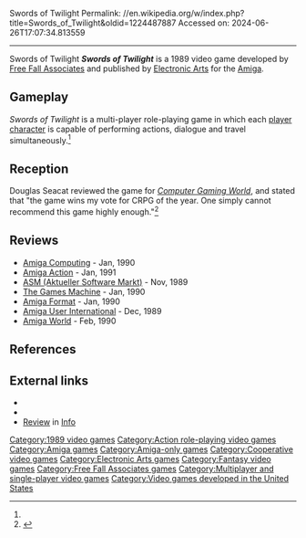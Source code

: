 Swords of Twilight
Permalink: //en.wikipedia.org/w/index.php?title=Swords_of_Twilight&oldid=1224487887
Accessed on: 2024-06-26T17:07:34.813559



------
Swords of Twilight
{{Short description|1989 video game}}
{{Multiple issues|
{{More citations needed|date=August 2021}}
{{One source|date=August 2021}}
}}
{{Infobox video game
| title = Swords of Twilight
| image = Swords of Twilight cover.jpg
| alt = 
| developer = [[Free Fall Associates]]
| publisher = [[Electronic Arts]]
| designer = [[Jon Freeman (game designer)|Jon Freeman]]
| composer = Teri Mason Christian
| series = 
| engine = 
| platforms = [[Amiga]]
| released = 1989
| genre = [[Action role-playing game|Action role-playing]]
| modes = [[Single-player]], [[multiplayer]]
}}
'''''Swords of Twilight''''' is a 1989 video game developed by [[Free Fall Associates]] and published by [[Electronic Arts]] for the [[Amiga]].

==Gameplay==
''Swords of Twilight'' is a multi-player role-playing game in which each [[player character]] is capable of performing actions, dialogue and travel simultaneously.<ref name="CGW68"/>

==Reception==
Douglas Seacat reviewed the game for ''[[Computer Gaming World]]'', and stated that "the game wins my vote for CRPG of the year. One simply cannot recommend this game highly enough."<ref name="CGW68">{{cite magazine |last=Seacat |first=Douglas |title=A Sword and An Ogre to Steer Her By: Electronic Arts' "Swords of Twilight" |magazine=Computer Gaming World |date=February 1990 |volume=1 |issue=68 |pages=8–9, 66}}</ref>

==Reviews==
*[[Amiga Computing]] - Jan, 1990
*[[Amiga Action]] - Jan, 1991
*[[ASM (Aktueller Software Markt)]] - Nov, 1989
*[[The Games Machine]] - Jan, 1990
*[[Amiga Format]] - Jan, 1990
*[[Amiga User International]] - Dec, 1989
*[[Amiga World]] - Feb, 1990

==References==
{{reflist}}

==External links==
*{{moby game|id=/swords-of-twilight}}
*{{abime|id=2248}}
*[https://archive.org/details/info-magazine-30/page/n53/mode/2up Review] in [[.info (magazine)|Info]]

[[Category:1989 video games]]
[[Category:Action role-playing video games]]
[[Category:Amiga games]]
[[Category:Amiga-only games]]
[[Category:Cooperative video games]]
[[Category:Electronic Arts games]]
[[Category:Fantasy video games]]
[[Category:Free Fall Associates games]]
[[Category:Multiplayer and single-player video games]]
[[Category:Video games developed in the United States]]